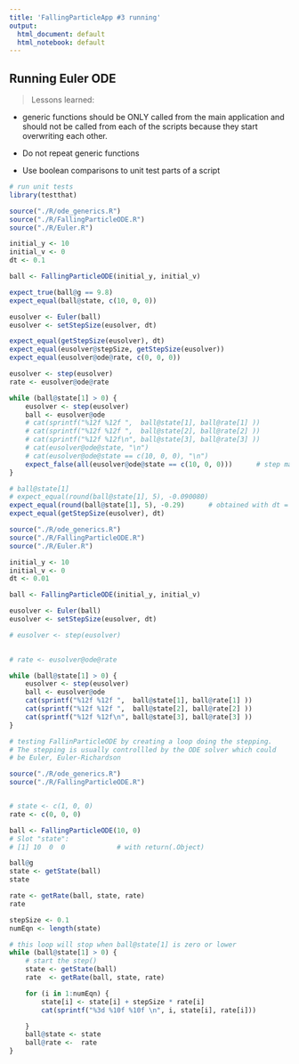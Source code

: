 ```yaml
---
title: 'FallingParticleApp #3 running'
output:
  html_document: default
  html_notebook: default
---
```


## Running Euler ODE
> Lessons learned: 

* generic functions should be ONLY called from the main application and
should not be called from each of the scripts because they start overwriting
each other.

* Do not repeat generic functions

* Use boolean comparisons to unit test parts of a script


```r
# run unit tests
library(testthat)

source("./R/ode_generics.R")
source("./R/FallingParticleODE.R")
source("./R/Euler.R")

initial_y <- 10
initial_v <- 0
dt <- 0.1

ball <- FallingParticleODE(initial_y, initial_v)

expect_true(ball@g == 9.8)
expect_equal(ball@state, c(10, 0, 0))

eusolver <- Euler(ball)
eusolver <- setStepSize(eusolver, dt)

expect_equal(getStepSize(eusolver), dt)
expect_equal(eusolver@stepSize, getStepSize(eusolver))
expect_equal(eusolver@ode@rate, c(0, 0, 0))

eusolver <- step(eusolver)
rate <- eusolver@ode@rate

while (ball@state[1] > 0) {
    eusolver <- step(eusolver)
    ball <- eusolver@ode
    # cat(sprintf("%12f %12f ",  ball@state[1], ball@rate[1] ))
    # cat(sprintf("%12f %12f ",  ball@state[2], ball@rate[2] ))
    # cat(sprintf("%12f %12f\n", ball@state[3], ball@rate[3] ))
    # cat(eusolver@ode@state, "\n")
    # cat(eusolver@ode@state == c(10, 0, 0), "\n")
    expect_false(all(eusolver@ode@state == c(10, 0, 0)))      # step makes the original state vector to change
}

# ball@state[1]
# expect_equal(round(ball@state[1], 5), -0.090080)
expect_equal(round(ball@state[1], 5), -0.29)      # obtained with dt = 0.1
expect_equal(getStepSize(eusolver), dt)
```

```r
source("./R/ode_generics.R")
source("./R/FallingParticleODE.R")
source("./R/Euler.R")

initial_y <- 10
initial_v <- 0
dt <- 0.01

ball <- FallingParticleODE(initial_y, initial_v)

eusolver <- Euler(ball)
eusolver <- setStepSize(eusolver, dt)

# eusolver <- step(eusolver)
 

# rate <- eusolver@ode@rate

while (ball@state[1] > 0) {
    eusolver <- step(eusolver)
    ball <- eusolver@ode
    cat(sprintf("%12f %12f ",  ball@state[1], ball@rate[1] ))
    cat(sprintf("%12f %12f ",  ball@state[2], ball@rate[2] ))
    cat(sprintf("%12f %12f\n", ball@state[3], ball@rate[3] ))
}
```



```r
# testing FallinParticleODE by creating a loop doing the stepping.
# The stepping is usually controllled by the ODE solver which could
# be Euler, Euler-Richardson

source("./R/ode_generics.R")
source("./R/FallingParticleODE.R")


# state <- c(1, 0, 0)
rate <- c(0, 0, 0)

ball <- FallingParticleODE(10, 0)
# Slot "state":
# [1] 10  0  0             # with return(.Object)

ball@g
state <- getState(ball)
state

rate <- getRate(ball, state, rate)
rate

stepSize <- 0.1
numEqn <- length(state)

# this loop will stop when ball@state[1] is zero or lower
while (ball@state[1] > 0) {
    # start the step()
    state <- getState(ball)
    rate  <- getRate(ball, state, rate)

    for (i in 1:numEqn) {
        state[i] <- state[i] + stepSize * rate[i]
        cat(sprintf("%3d %10f %10f \n", i, state[i], rate[i]))

    }
    ball@state <- state
    ball@rate <-  rate
}

```


